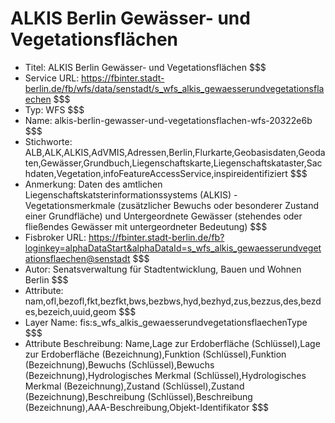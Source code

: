 # ALKIS Berlin Gewässer- und Vegetationsflächen
- Titel: ALKIS Berlin Gewässer- und Vegetationsflächen $$$
- Service URL: https://fbinter.stadt-berlin.de/fb/wfs/data/senstadt/s_wfs_alkis_gewaesserundvegetationsflaechen $$$
- Typ: WFS $$$
- Name: alkis-berlin-gewasser-und-vegetationsflachen-wfs-20322e6b $$$
- Stichworte: ALB,ALK,ALKIS,AdVMIS,Adressen,Berlin,Flurkarte,Geobasisdaten,Geodaten,Gewässer,Grundbuch,Liegenschaftskarte,Liegenschaftskataster,Sachdaten,Vegetation,infoFeatureAccessService,inspireidentifiziert $$$
- Anmerkung: Daten des amtlichen Liegenschaftskatsterinformationssystems (ALKIS) - Vegetationsmerkmale (zusätzlicher Bewuchs oder besonderer Zustand einer Grundfläche) und Untergeordnete Gewässer (stehendes oder fließendes Gewässer mit untergeordneter Bedeutung) $$$
- Fisbroker URL: https://fbinter.stadt-berlin.de/fb?loginkey=alphaDataStart&alphaDataId=s_wfs_alkis_gewaesserundvegetationsflaechen@senstadt $$$
- Autor: Senatsverwaltung für Stadtentwicklung, Bauen und Wohnen Berlin $$$
- Attribute: nam,ofl,bezofl,fkt,bezfkt,bws,bezbws,hyd,bezhyd,zus,bezzus,des,bezdes,bezeich,uuid,geom $$$
- Layer Name: fis:s_wfs_alkis_gewaesserundvegetationsflaechenType $$$
- Attribute Beschreibung: Name,Lage zur Erdoberfläche (Schlüssel),Lage zur Erdoberfläche (Bezeichnung),Funktion (Schlüssel),Funktion (Bezeichnung),Bewuchs (Schlüssel),Bewuchs (Bezeichnung),Hydrologisches Merkmal (Schlüssel),Hydrologisches Merkmal (Bezeichnung),Zustand (Schlüssel),Zustand (Bezeichnung),Beschreibung (Schlüssel),Beschreibung (Bezeichnung),AAA-Beschreibung,Objekt-Identifikator $$$
